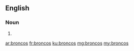 ==English==

===Noun===
{{head|en}}
# {{plural of|bronco}}

[[ar:broncos]]
[[fr:broncos]]
[[ku:broncos]]
[[mg:broncos]]
[[my:broncos]]